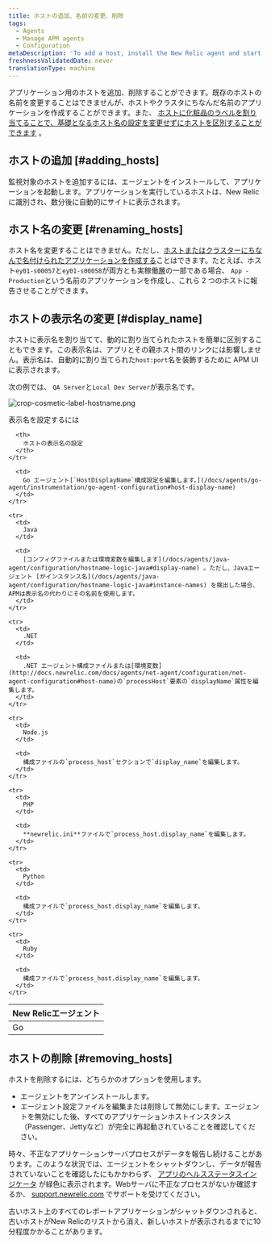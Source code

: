 ```yaml
---
title: ホストの追加、名前の変更、削除
tags:
  - Agents
  - Manage APM agents
  - Configuration
metaDescription: 'To add a host, install the New Relic agent and start your app. To remove a host, uninstall or disable the agent first.'
freshnessValidatedDate: never
translationType: machine
---
```



アプリケーション用のホストを追加、削除することができます。既存のホストの名前を変更することはできませんが、ホストやクラスタにちなんだ名前のアプリケーションを作成することができます。また、 [ホストに化粧品のラベルを割り当てることで、基礎となるホスト名の設定を変更せずにホストを区別することができます](#display_name) 。

## ホストの追加 [#adding_hosts]

監視対象のホストを追加するには、エージェントをインストールして、アプリケーションを起動します。アプリケーションを実行しているホストは、New Relic に識別され、数分後に自動的にサイトに表示されます。

## ホスト名の変更 [#renaming_hosts]

ホスト名を変更することはできません。ただし、[ホストまたはクラスターにちなんで名付けられたアプリケーションを作成する](/docs/site/renaming-applications)ことはできます。たとえば、ホスト`ey01-s00057`と`ey01-s00058`が両方とも実稼働[層](/docs/accounts-partnerships/education/getting-started-new-relic/glossary#tier)の一部である場合、 `App - Production`という名前のアプリケーションを作成し、これら 2 つのホストに報告させることができます。

## ホストの表示名の変更 [#display_name]

ホストに表示名を割り当てて、動的に割り当てられたホストを簡単に区別することもできます。この表示名は、アプリとその親ホスト間のリンクには影響しません。表示名は、自動的に割り当てられた`host:port`名を装飾するために APM UI に表示されます。

次の例では、 `QA Server`と`Local Dev Server`が表示名です。

<img
  title="crop-cosmetic-label-hostname.png"
  alt="crop-cosmetic-label-hostname.png"
  src={apmHostNameDisplay}
/>

表示名を設定するには

<table>
  <thead>
    <tr>
      <th style={{ width: "150px" }}>
        New Relicエージェント
      </th>

      <th>
        ホストの表示名の設定
      </th>
    </tr>
  </thead>

  <tbody>
    <tr>
      <td>
        Go
      </td>

      <td>
        Go エージェント[`HostDisplayName`構成設定を編集します。](/docs/agents/go-agent/instrumentation/go-agent-configuration#host-display-name)
      </td>
    </tr>

    <tr>
      <td>
        Java
      </td>

      <td>
        [コンフィグファイルまたは環境変数を編集します](/docs/agents/java-agent/configuration/hostname-logic-java#display-name) 。ただし、Javaエージェント [がインスタンス名](/docs/agents/java-agent/configuration/hostname-logic-java#instance-names) を検出した場合、APMは表示名の代わりにその名前を使用します。
      </td>
    </tr>

    <tr>
      <td>
        .NET
      </td>

      <td>
        .NET エージェント構成ファイルまたは[環境変数](http://docs.newrelic.com/docs/agents/net-agent/configuration/net-agent-configuration#host-name)の`processHost`要素の`displayName`属性を編集します。
      </td>
    </tr>

    <tr>
      <td>
        Node.js
      </td>

      <td>
        構成ファイルの`process_host`セクションで`display_name`を編集します。
      </td>
    </tr>

    <tr>
      <td>
        PHP
      </td>

      <td>
        **newrelic.ini**ファイルで`process_host.display_name`を編集します。
      </td>
    </tr>

    <tr>
      <td>
        Python
      </td>

      <td>
        構成ファイルで`process_host.display_name`を編集します。
      </td>
    </tr>

    <tr>
      <td>
        Ruby
      </td>

      <td>
        構成ファイルで`process_host.display_name`を編集します。
      </td>
    </tr>
  </tbody>
</table>

## ホストの削除 [#removing_hosts]

ホストを削除するには、どちらかのオプションを使用します。

* [](/docs/agents/manage-apm-agents/installation/uninstall-agent)エージェントをアンインストールします。
* エージェント設定ファイルを編集または削除して無効にします。エージェントを無効にした後、すべてのアプリケーションホストインスタンス（Passenger、Jettyなど）が完全に再起動されていることを確認してください。

時々、不正なアプリケーションサーバプロセスがデータを報告し続けることがあります。このような状況では、エージェントをシャットダウンし、データが報告されていないことを確認したにもかかわらず、 [アプリのヘルスステータスインジケータ](/docs/using-new-relic/welcome-new-relic/getting-started/glossary#health-status) が緑色に表示されます。Webサーバに不正なプロセスがないか確認するか、 [support.newrelic.com](https://support.newrelic.com "リンクが新しいウィンドウで開きます") でサポートを受けてください。

古いホスト上のすべてのレポートアプリケーションがシャットダウンされると、古いホストがNew Relicのリストから消え、新しいホストが表示されるまでに10分程度かかることがあります。